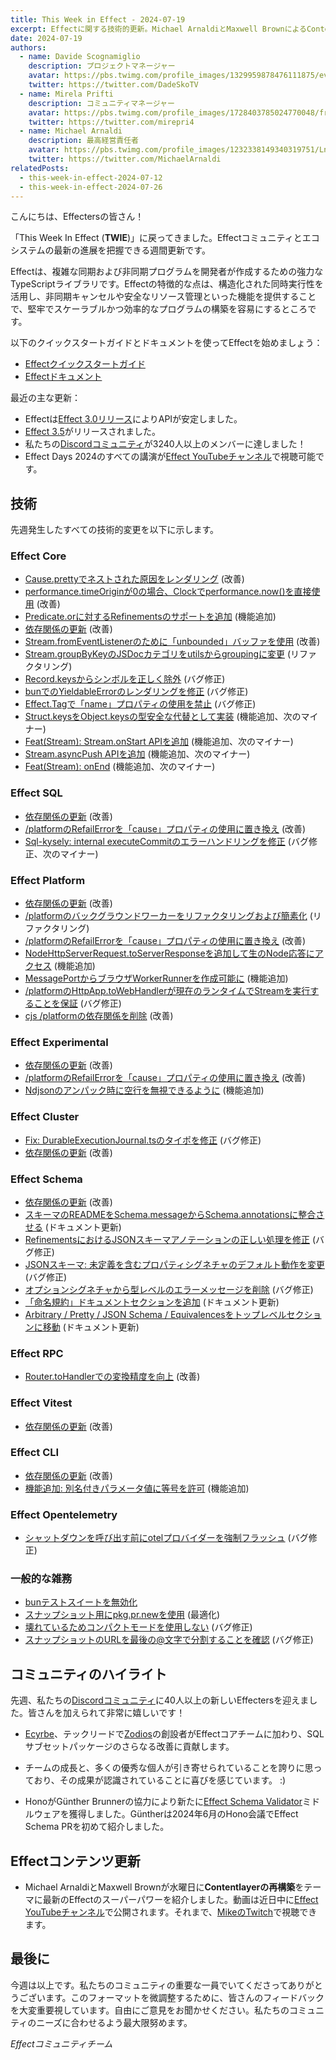 ```yaml
---
title: This Week in Effect - 2024-07-19
excerpt: Effectに関する技術的更新。Michael ArnaldiとMaxwell BrownによるContentlayerの再構築。
date: 2024-07-19
authors:
  - name: Davide Scognamiglio
    description: プロジェクトマネージャー
    avatar: https://pbs.twimg.com/profile_images/1329959878476111875/evHG8VX6_400x400.jpg
    twitter: https://twitter.com/DadeSkoTV
  - name: Mirela Prifti
    description: コミュニティマネージャー
    avatar: https://pbs.twimg.com/profile_images/1728403785024770048/frKphayT_400x400.jpg
    twitter: https://twitter.com/mirepri4
  - name: Michael Arnaldi
    description: 最高経営責任者
    avatar: https://pbs.twimg.com/profile_images/1232338149340319751/Ln9nNWyk_400x400.jpg
    twitter: https://twitter.com/MichaelArnaldi
relatedPosts:
  - this-week-in-effect-2024-07-12
  - this-week-in-effect-2024-07-26
---
```


こんにちは、Effectersの皆さん！

「This Week In Effect (**TWIE**)」に戻ってきました。Effectコミュニティとエコシステムの最新の進展を把握できる週間更新です。

Effectは、複雑な同期および非同期プログラムを開発者が作成するための強力なTypeScriptライブラリです。Effectの特徴的な点は、構造化された同時実行性を活用し、非同期キャンセルや安全なリソース管理といった機能を提供することで、堅牢でスケーラブルかつ効率的なプログラムの構築を容易にするところです。

以下のクイックスタートガイドとドキュメントを使ってEffectを始めましょう：

- [Effectクイックスタートガイド](/docs/quickstart)
- [Effectドキュメント](/docs/introduction)

最近の主な更新：

- Effectは[Effect 3.0リリース](https://effect.website/blog/effect-3.0)によりAPIが安定しました。
- [Effect 3.5](https://effect.website/blog/effect-3.5)がリリースされました。
- 私たちの[Discordコミュニティ](https://discord.gg/effect-ts)が3240人以上のメンバーに達しました！
- Effect Days 2024のすべての講演が[Effect YouTubeチャンネル](https://www.youtube.com/@effect-ts)で視聴可能です。

## 技術

先週発生したすべての技術的変更を以下に示します。

### Effect Core

- [Cause.prettyでネストされた原因をレンダリング](https://github.com/Effect-TS/effect/pull/3246) (改善)
- [performance.timeOriginが0の場合、Clockでperformance.now()を直接使用](https://github.com/Effect-TS/effect/pull/3247) (改善)
- [Predicate.orに対するRefinementsのサポートを追加](https://github.com/Effect-TS/effect/pull/3250) (機能追加)
- [依存関係の更新](https://github.com/Effect-TS/effect/pull/3253) (改善)
- [Stream.fromEventListenerのために「unbounded」バッファを使用](https://github.com/Effect-TS/effect/pull/3266) (改善)
- [Stream.groupByKeyのJSDocカテゴリをutilsからgroupingに変更](https://github.com/Effect-TS/effect/pull/3289) (リファクタリング)
- [Record.keysからシンボルを正しく除外](https://github.com/Effect-TS/effect/pull/3294) (バグ修正)
- [bunでのYieldableErrorのレンダリングを修正](https://github.com/Effect-TS/effect/pull/3295) (バグ修正)
- [Effect.Tagで「name」プロパティの使用を禁止](https://github.com/Effect-TS/effect/pull/3288) (バグ修正)
- [Struct.keysをObject.keysの型安全な代替として実装](https://github.com/Effect-TS/effect/pull/3282) (機能追加、次のマイナー)
- [Feat(Stream): Stream.onStart APIを追加](https://github.com/Effect-TS/effect/pull/3302) (機能追加、次のマイナー)
- [Stream.asyncPush APIを追加](https://github.com/Effect-TS/effect/pull/3277) (機能追加、次のマイナー)
- [Feat(Stream): onEnd](https://github.com/Effect-TS/effect/pull/3303) (機能追加、次のマイナー)

### Effect SQL

- [依存関係の更新](https://github.com/Effect-TS/effect/pull/3253) (改善)
- [/platformのRefailErrorを「cause」プロパティの使用に置き換え](https://github.com/Effect-TS/effect/pull/3260) (改善)
- [Sql-kysely: internal executeCommitのエラーハンドリングを修正](https://github.com/Effect-TS/effect/pull/3271) (バグ修正、次のマイナー)

### Effect Platform

- [依存関係の更新](https://github.com/Effect-TS/effect/pull/3253) (改善)
- [/platformのバックグラウンドワーカーをリファクタリングおよび簡素化](https://github.com/Effect-TS/effect/pull/3255) (リファクタリング)
- [/platformのRefailErrorを「cause」プロパティの使用に置き換え](https://github.com/Effect-TS/effect/pull/3260) (改善)
- [NodeHttpServerRequest.toServerResponseを追加して生のNode応答にアクセス](https://github.com/Effect-TS/effect/pull/3265) (機能追加)
- [MessagePortからブラウザWorkerRunnerを作成可能に](https://github.com/Effect-TS/effect/pull/3263) (機能追加)
- [/platformのHttpApp.toWebHandlerが現在のランタイムでStreamを実行することを保証](https://github.com/Effect-TS/effect/pull/3278) (バグ修正)
- [cjs /platformの依存関係を削除](https://github.com/Effect-TS/effect/pull/3281) (改善)

### Effect Experimental

- [依存関係の更新](https://github.com/Effect-TS/effect/pull/3253) (改善)
- [/platformのRefailErrorを「cause」プロパティの使用に置き換え](https://github.com/Effect-TS/effect/pull/3260) (改善)
- [Ndjsonのアンパック時に空行を無視できるように](https://github.com/Effect-TS/effect/pull/3259) (機能追加)

### Effect Cluster

- [Fix: DurableExecutionJournal.tsのタイポを修正](https://github.com/Effect-TS/effect/pull/3174) (バグ修正)
- [依存関係の更新](https://github.com/Effect-TS/effect/pull/3253) (改善)

### Effect Schema

- [依存関係の更新](https://github.com/Effect-TS/effect/pull/3253) (改善)
- [スキーマのREADMEをSchema.messageからSchema.annotationsに整合させる](https://github.com/Effect-TS/effect/pull/3261) (ドキュメント更新)
- [RefinementsにおけるJSONスキーマアノテーションの正しい処理を修正](https://github.com/Effect-TS/effect/pull/3284) (バグ修正)
- [JSONスキーマ: 未定義を含むプロパティシグネチャのデフォルト動作を変更](https://github.com/Effect-TS/effect/pull/3287) (バグ修正)
- [オプションシグネチャから型レベルのエラーメッセージを削除](https://github.com/Effect-TS/effect/pull/3291) (バグ修正)
- [「命名規約」ドキュメントセクションを追加](https://github.com/Effect-TS/effect/pull/3298) (ドキュメント更新)
- [Arbitrary / Pretty / JSON Schema / Equivalencesをトップレベルセクションに移動](https://github.com/Effect-TS/effect/pull/3300) (ドキュメント更新)

### Effect RPC

- [Router.toHandlerでの変換精度を向上](https://github.com/Effect-TS/effect/pull/3251) (改善)

### Effect Vitest

- [依存関係の更新](https://github.com/Effect-TS/effect/pull/3253) (改善)

### Effect CLI

- [依存関係の更新](https://github.com/Effect-TS/effect/pull/3253) (改善)
- [機能追加: 別名付きパラメータ値に等号を許可](https://github.com/Effect-TS/effect/pull/2755) (機能追加)

### Effect Opentelemetry

- [シャットダウンを呼び出す前にotelプロバイダーを強制フラッシュ](https://github.com/Effect-TS/effect/pull/3254) (バグ修正)

### 一般的な雑務

- [bunテストスイートを無効化](https://github.com/Effect-TS/effect/pull/3264)
- [スナップショット用にpkg.pr.newを使用](https://github.com/Effect-TS/effect/pull/3269) (最適化)
- [壊れているためコンパクトモードを使用しない](https://github.com/Effect-TS/effect/pull/3273) (バグ修正)
- [スナップショットのURLを最後の@文字で分割することを確認](https://github.com/Effect-TS/effect/pull/3274) (バグ修正)

## コミュニティのハイライト

先週、私たちの[Discordコミュニティ](https://discord.gg/effect-ts)に40人以上の新しいEffectersを迎えました。皆さんを加えられて非常に嬉しいです！

- [Ecyrbe](https://x.com/ecyrbedev)、テックリードで[Zodios](https://www.zodios.org)の創設者がEffectコアチームに加わり、SQLサブセットパッケージのさらなる改善に貢献します。

  <Tweet id="1812428828305727774" />

- チームの成長と、多くの優秀な個人が引き寄せられていることを誇りに思っており、その成果が認識されていることに喜びを感じています。 :)

  <Tweet id="1812468384388325400" />

- HonoがGünther Brunnerの協力により新たに[Effect Schema Validator](https://github.com/honojs/middleware/tree/main/packages/effect-validator)ミドルウェアを獲得しました。Güntherは2024年6月のHono会議でEffect Schema PRを初めて紹介しました。
  <Tweet id="1813170312181391402" />

## Effectコンテンツ更新

- Michael ArnaldiとMaxwell Brownが水曜日に**Contentlayerの再構築**をテーマに最新のEffectのスーパーパワーを紹介しました。動画は近日中に[Effect YouTubeチャンネル](https://www.youtube.com/@effect-ts)で公開されます。それまで、[MikeのTwitch](https://www.twitch.tv/videos/2200003412)で視聴できます。
  <Tweet id="1813577116807840012" />

## 最後に

今週は以上です。私たちのコミュニティの重要な一員でいてくださってありがとうございます。このフォーマットを微調整するために、皆さんのフィードバックを大変重要視しています。自由にご意見をお聞かせください。私たちのコミュニティのニーズに合わせるよう最大限努めます。

_Effectコミュニティチーム_
